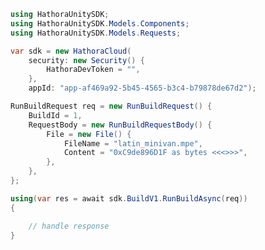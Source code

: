 ```csharp RunBuild.cs
using HathoraUnitySDK;
using HathoraUnitySDK.Models.Components;
using HathoraUnitySDK.Models.Requests;

var sdk = new HathoraCloud(
    security: new Security() {
        HathoraDevToken = "",
    },
    appId: "app-af469a92-5b45-4565-b3c4-b79878de67d2");

RunBuildRequest req = new RunBuildRequest() {
    BuildId = 1,
    RequestBody = new RunBuildRequestBody() {
        File = new File() {
            FileName = "latin_minivan.mpe",
            Content = "0xC9de896D1F as bytes <<<>>>",
        },
    },
};

using(var res = await sdk.BuildV1.RunBuildAsync(req))
{

    // handle response
}
```

